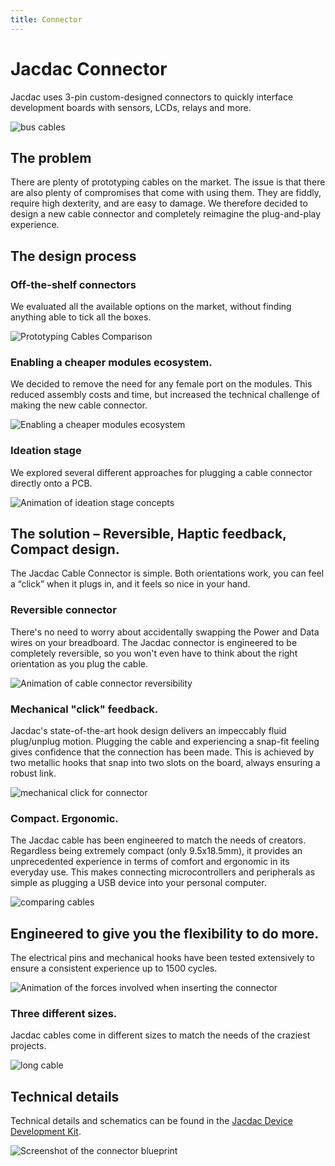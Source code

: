 ```yaml
---
title: Connector
---
```


# Jacdac Connector

Jacdac uses 3-pin custom-designed connectors to quickly interface development boards with sensors, LCDs, relays and more.  

![bus cables](./images/bustopology.png)

## The problem 

There are plenty of prototyping cables on the market. 
The issue is that there are also plenty of compromises that come with using them. 
They are fiddly, require high dexterity, and are easy to damage. 
We therefore decided to design a new cable connector and completely reimagine the plug-and-play experience. 

## The design process 

### Off-the-shelf connectors

We evaluated all the available options on the market, without finding anything able to tick all the boxes. 

![Prototyping Cables Comparison](./images/prototypingcablescomparison.png)

### Enabling a cheaper modules ecosystem.

We decided to remove the need for any female port on the modules. This reduced assembly costs and time, but increased the technical challenge of making the new cable connector.

![Enabling a cheaper modules ecosystem](./images/enablingacheapermodulesecosystem.png)

### Ideation stage

We explored several different approaches for plugging a cable connector directly onto a PCB. 

![Animation of ideation stage concepts](./images/ideationstageanimation.gif)

## The solution – Reversible, Haptic feedback, Compact design.  

The Jacdac Cable Connector is simple. 
Both orientations work, you can feel a “click” when it plugs in, and it feels so nice in your hand.  

### Reversible connector 

There's no need to worry about accidentally swapping the Power and Data wires on your breadboard. 
The Jacdac connector is engineered to be completely reversible, so you won't even have to think 
about the right orientation as you plug the cable. 

![Animation of cable connector reversibility](./images/reversibleconnectoranimation.gif)

### Mechanical "click" feedback. 

Jacdac's state-of-the-art hook design delivers an impeccably fluid plug/unplug motion. 
Plugging the cable and experiencing a snap-fit feeling gives confidence that the connection has been made. 
This is achieved by two metallic hooks that snap into two slots on the board, 
always ensuring a robust link. 

![mechanical click for connector](./images/mechanicalclickconnector.png)

### Compact. Ergonomic. 

The Jacdac cable has been engineered to match the needs of creators. 
Regardless being extremely compact (only 9.5x18.5mm), 
it provides an unprecedented experience in terms of comfort and ergonomic in its everyday use.
This makes connecting microcontrollers and peripherals as simple 
as plugging a USB device into your personal computer. 

![comparing cables](./images/bespokeconnectorvscompetitors.png)

## Engineered to give you the flexibility to do more.

The electrical pins and mechanical hooks have been tested extensively 
to ensure a consistent experience up to 1500 cycles.

![Animation of the forces involved when inserting the connector](./images/insertion.gif)

### Three different sizes.

Jacdac cables come in different sizes to match the needs of the craziest projects. 

![long cable](./images/longcable.png)

## Technical details

Technical details and schematics can be found in the [Jacdac Device Development Kit](https://github.com/microsoft/jacdac-ddk/tree/main/connector).

![Screenshot of the connector blueprint](/images/connectorschematics.png)
